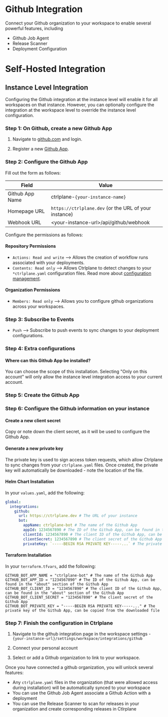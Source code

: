 # Github Integration

Connect your Github organization to your workspace to enable several powerful features, including
- Github Job Agent
- Release Scanner
- Deployment Configuration


# Self-Hosted Integration
## Instance Level Integration
Configuring the Github integration at the instance level will enable it for all workspaces on that instance. However, 
you can optionally configure the integration at the workspace level to override the instance level configuration.


### Step 1: On Github, create a new Github App

1. Navigate to [github.com](https://github.com/) and login.

2. Register a new [Github App](https://github.com/settings/apps/new).

### Step 2: Configure the Github App

Fill out the form as follows: 

| Field | Value |
| --- | --- |
| Github App Name | ctrlplane-`{your-instance-name}` |
| Homepage URL | `https://ctrlplane.dev` (or the URL of your instance) |
| Webhook URL | \<your-instance-url\>/api/github/webhook |

Configure the permissions as follows:

#### Repository Permissions
- `Actions: Read and write` --> Allows the creation of workflow runs associated with your deployments.
- `Contents: Read only` --> Allows Ctrlplane to detect changes to your `*ctrlplane.yaml` configuration files. Read more about [configuration management](/github/deployment-configs).

#### Organization Permissions
- `Members: Read only` --> Allows you to configure github organizations across your workspaces.

### Step 3: Subscribe to Events
- `Push` --> Subscribe to push events to sync changes to your deployment configurations.

### Step 4: Extra configurations

#### Where can this Github App be installed?
You can choose the scope of this installation. Selecting "Only on this account" will only allow the instance level integration access to your current account.

### Step 5: Create the Github App

### Step 6: Configure the Github information on your instance

#### Create a new client secret
Copy or note down the client secret, as it will be used to configure the Github App.

#### Generate a new private key
The private key is used to sign access token requests, which allow Ctrlplane to sync changes from your `ctrlplane.yaml` files.
Once created, the private key will automatically be downloaded - note the location of the file.

#### Helm Chart Installation

In your `values.yaml`, add the following:
```yaml
global:
  integrations:
    github:
      url: https://ctrlplane.dev # The URL of your instance
      bot:
        appName: ctrlplane-bot # The name of the Github App
        appId: 1234567890 # The ID of the Github App, can be found in the "about" section of the Github App
        clientId: 1234567890 # The client ID of the Github App, can be found in the "about" section of the Github App
        clientSecret: 1234567890 # The client secret of the Github App
        privateKey: `-----BEGIN RSA PRIVATE KEY-----...` # The private key of the Github App, can be copied from the downloaded file

```

#### Terraform Installation
In your `terraform.tfvars`, add the following:

```hcl
GITHUB_BOT_APP_NAME = "ctrlplane-bot" # The name of the Github App
GITHUB_BOT_APP_ID = "1234567890" # The ID of the Github App, can be found in the "about" section of the Github App
GITHUB_BOT_CLIENT_ID = "1234567890" # The client ID of the Github App, can be found in the "about" section of the Github App
GITHUB_BOT_CLIENT_SECRET = "1234567890" # The client secret of the Github App
GITHUB_BOT_PRIVATE_KEY = "-----BEGIN RSA PRIVATE KEY-----..." # The private key of the Github App, can be copied from the downloaded file
```

### Step 7: Finish the configuration in Ctrlplane

1. Navigate to the github integration page in the workspace settings - `{your-instance-url}/settings/workspace/integrations/github`

2. Connect your personal account 

3. Select or add a Github organization to link to your workspace.

Once you have connected a github organization, you will unlock several features:
- Any `ctrlplane.yaml` files in the organization (that were allowed access during installation) will be automatically synced to your workspace
- You can use the Github Job Agent associate a Github Action with a deployment
- You can use the Release Scanner to scan for releases in your organization and create corresponding releases in Ctlrplane